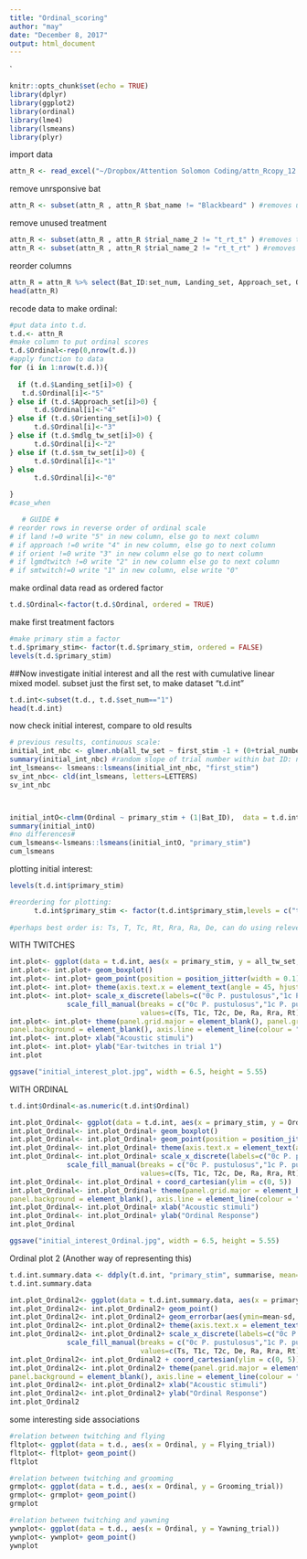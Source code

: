 ```yaml
---
title: "Ordinal_scoring"
author: "may"
date: "December 8, 2017"
output: html_document
---
```


`
```r
knitr::opts_chunk$set(echo = TRUE)
library(dplyr)
library(ggplot2)
library(ordinal)
library(lme4)
library(lsmeans)
library(plyr)

```
import data
```r
attn_R <- read_excel("~/Dropbox/Attention Solomon Coding/attn_Rcopy_12.7.17_justset.xlsx")
```
remove unrsponsive bat
```r
attn_R <- subset(attn_R , attn_R $bat_name != "Blackbeard" ) #removes unresponsive bat
```
remove unused treatment
```r
attn_R <- subset(attn_R , attn_R $trial_name_2 != "t_rt_t" ) #removes treatment
attn_R <- subset(attn_R , attn_R $trial_name_2 != "rt_t_rt" ) #removes treatment
```

reorder columns
```r
attn_R = attn_R %>% select(Bat_ID:set_num, Landing_set, Approach_set, Orienting_set, all_tw_set, mdlg_tw_set, lg_tw_set, md_tw__set, sm_tw_set, Flying_set, Grooming_set, Yawning_set)
head(attn_R)
```
recode data to make ordinal:
```r
#put data into t.d.
t.d.<- attn_R
#make column to put ordinal scores
t.d.$Ordinal<-rep(0,nrow(t.d.))
#apply function to data
for (i in 1:nrow(t.d.)){
      
  if (t.d.$Landing_set[i]>0) {
   t.d.$Ordinal[i]<-"5"
} else if (t.d.$Approach_set[i]>0) {
      t.d.$Ordinal[i]<-"4"
} else if (t.d.$Orienting_set[i]>0) {
      t.d.$Ordinal[i]<-"3"
} else if (t.d.$mdlg_tw_set[i]>0) {
      t.d.$Ordinal[i]<-"2"
} else if (t.d.$sm_tw_set[i]>0) {
      t.d.$Ordinal[i]<-"1"
} else 
      t.d.$Ordinal[i]<-"0"

}
#case_when

   # GUIDE #   
# reorder rows in reverse order of ordinal scale
# if land !=0 write "5" in new column, else go to next column
# if approach !=0 write "4" in new column, else go to next column
# if orient !=0 write "3" in new column else go to next column
# if lgmdtwitch !=0 write "2" in new column else go to next column
# if smtwitch!=0 write "1" in new column, else write "0"
```
make ordinal data read as ordered factor
```r
t.d.$Ordinal<-factor(t.d.$Ordinal, ordered = TRUE)
```
make first treatment factors
```r
#make primary stim a factor
t.d.$primary_stim<- factor(t.d.$primary_stim, ordered = FALSE)
levels(t.d.$primary_stim)
```
##Now investigate initial interest and all the rest with cumulative linear mixed model. 
subset just the first set, to make dataset "t.d.int"
```r
t.d.int<-subset(t.d., t.d.$set_num=="1")
head(t.d.int)
```
now check initial interest, compare to old results
```r

# previous results, continuous scale:
initial_int_nbc <- glmer.nb(all_tw_set ~ first_stim -1 + (0+trial_number|Bat_ID),  data = attn_int_2, control=glmerControl(optimizer = "bobyqa"))  #lowest AIC, and most compex random effects structure that makes sense and converges.
summary(initial_int_nbc) #random slope of trial number within bat ID: no variation in intercept
int_lsmeans<- lsmeans::lsmeans(initial_int_nbc, "first_stim")
sv_int_nbc<- cld(int_lsmeans, letters=LETTERS)
sv_int_nbc



initial_intO<-clmm(Ordinal ~ primary_stim + (1|Bat_ID),  data = t.d.int, Hess=TRUE, nAGQ=10)
summary(initial_intO)
#no differences#
cum_lsmeans<-lsmeans::lsmeans(initial_intO, "primary_stim")
cum_lsmeans
```

plotting initial interest:
```r
levels(t.d.int$primary_stim)
```
```r
#reordering for plotting:
      t.d.int$primary_stim <- factor(t.d.int$primary_stim,levels = c("ts" ,"t1c", "t2c" , "de", "ra" , "rra","rt" ),ordered = TRUE)
      
#perhaps best order is: Ts, T, Tc, Rt, Rra, Ra, De, can do using relevel() 
```

WITH TWITCHES
```r

int.plot<- ggplot(data = t.d.int, aes(x = primary_stim, y = all_tw_set, fill=primary_stim))
int.plot<- int.plot+ geom_boxplot()
int.plot<- int.plot+ geom_point(position = position_jitter(width = 0.1))
int.plot<- int.plot+ theme(axis.text.x = element_text(angle = 45, hjust=1, size = 14), legend.position = "none") #format x-axis, and remove side legend #hjust 1 aligns labels
int.plot<- int.plot+ scale_x_discrete(labels=c("0c P. pustulosus","1c P. pustulosus","2c pustulosus","D. ebraccatus", "R. alata", "rev R. alata", "rev P. pustulosus"))  +
              scale_fill_manual(breaks = c("0c P. pustulosus","1c P. pustulosus","2c pustulosus","D. ebraccatus", "R. alata", "rev R. alata", "rev P. pustulosus"),
                                values=c(Ts, T1c, T2c, De, Ra, Rra, Rt))
int.plot<- int.plot+ theme(panel.grid.major = element_blank(), panel.grid.minor = element_blank(),
panel.background = element_blank(), axis.line = element_line(colour = "black"), axis.title= element_text(size=14))  #gets rid of background
int.plot<- int.plot+ xlab("Acoustic stimuli")
int.plot<- int.plot+ ylab("Ear-twitches in trial 1")
int.plot

ggsave("initial_interest_plot.jpg", width = 6.5, height = 5.55)
```
WITH ORDINAL
```r
t.d.int$Ordinal<-as.numeric(t.d.int$Ordinal)

```

```r
 

int.plot_Ordinal<- ggplot(data = t.d.int, aes(x = primary_stim, y = Ordinal, fill=primary_stim))
int.plot_Ordinal<- int.plot_Ordinal+ geom_boxplot()
int.plot_Ordinal<- int.plot_Ordinal+ geom_point(position = position_jitter(width = 0.1))
int.plot_Ordinal<- int.plot_Ordinal+ theme(axis.text.x = element_text(angle = 45, hjust=1, size = 14), legend.position = "none") #format x-axis, and remove side legend #hjust 1 aligns labels
int.plot_Ordinal<- int.plot_Ordinal+ scale_x_discrete(labels=c("0c P. pustulosus","1c P. pustulosus","2c pustulosus","D. ebraccatus", "R. alata", "rev R. alata", "rev P. pustulosus"))  +
              scale_fill_manual(breaks = c("0c P. pustulosus","1c P. pustulosus","2c pustulosus","D. ebraccatus", "R. alata", "rev R. alata", "rev P. pustulosus"),
                                values=c(Ts, T1c, T2c, De, Ra, Rra, Rt))
int.plot_Ordinal<- int.plot_Ordinal + coord_cartesian(ylim = c(0, 5))
int.plot_Ordinal<- int.plot_Ordinal+ theme(panel.grid.major = element_blank(), panel.grid.minor = element_blank(),
panel.background = element_blank(), axis.line = element_line(colour = "black"), axis.title= element_text(size=14))  #gets rid of background
int.plot_Ordinal<- int.plot_Ordinal+ xlab("Acoustic stimuli")
int.plot_Ordinal<- int.plot_Ordinal+ ylab("Ordinal Response")
int.plot_Ordinal

ggsave("initial_interest_Ordinal.jpg", width = 6.5, height = 5.55)
```

Ordinal plot 2
(Another way of representing this)
```r
t.d.int.summary.data <- ddply(t.d.int, "primary_stim", summarise, mean=mean(Ordinal), sd=sd(Ordinal))
t.d.int.summary.data 
```
```r
int.plot_Ordinal2<- ggplot(data = t.d.int.summary.data, aes(x = primary_stim, y = mean, fill=primary_stim))
int.plot_Ordinal2<- int.plot_Ordinal2+ geom_point()
int.plot_Ordinal2<- int.plot_Ordinal2+ geom_errorbar(aes(ymin=mean-sd, ymax=mean+sd), width=.2, position=position_dodge(.9)) 
int.plot_Ordinal2<- int.plot_Ordinal2+ theme(axis.text.x = element_text(angle = 45, hjust=1, size = 14), legend.position = "none") #format x-axis, and remove side legend #hjust 1 aligns labels
int.plot_Ordinal2<- int.plot_Ordinal2+ scale_x_discrete(labels=c("0c P. pustulosus","1c P. pustulosus","2c pustulosus","D. ebraccatus", "R. alata", "rev R. alata", "rev P. pustulosus"))  +
              scale_fill_manual(breaks = c("0c P. pustulosus","1c P. pustulosus","2c pustulosus","D. ebraccatus", "R. alata", "rev R. alata", "rev P. pustulosus"),
                                values=c(Ts, T1c, T2c, De, Ra, Rra, Rt))
int.plot_Ordinal2<- int.plot_Ordinal2 + coord_cartesian(ylim = c(0, 5))
int.plot_Ordinal2<- int.plot_Ordinal2+ theme(panel.grid.major = element_blank(), panel.grid.minor = element_blank(),
panel.background = element_blank(), axis.line = element_line(colour = "black"), axis.title= element_text(size=14))  #gets rid of background
int.plot_Ordinal2<- int.plot_Ordinal2+ xlab("Acoustic stimuli")
int.plot_Ordinal2<- int.plot_Ordinal2+ ylab("Ordinal Response")
int.plot_Ordinal2


```
#######################








########################
some interesting side associations
```r
#relation between twitching and flying 
fltplot<- ggplot(data = t.d., aes(x = Ordinal, y = Flying_trial))
fltplot<- fltplot+ geom_point()
fltplot

#relation between twitching and grooming 
grmplot<- ggplot(data = t.d., aes(x = Ordinal, y = Grooming_trial))
grmplot<- grmplot+ geom_point()
grmplot

#relation between twitching and yawning
ywnplot<- ggplot(data = t.d., aes(x = Ordinal, y = Yawning_trial))
ywnplot<- ywnplot+ geom_point()
ywnplot

```